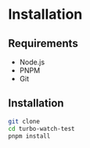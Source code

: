 # Installation

## Requirements

- Node.js
- PNPM
- Git

## Installation

```bash
git clone
cd turbo-watch-test
pnpm install
```
